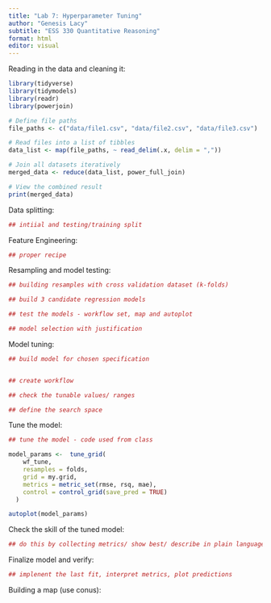```yaml
---
title: "Lab 7: Hyperparameter Tuning"
author: "Genesis Lacy"
subtitle: "ESS 330 Quantitative Reasoning"
format: html
editor: visual
---
```


Reading in the data and cleaning it:

```r
library(tidyverse)
library(tidymodels)
library(readr)
library(powerjoin)

# Define file paths
file_paths <- c("data/file1.csv", "data/file2.csv", "data/file3.csv")

# Read files into a list of tibbles
data_list <- map(file_paths, ~ read_delim(.x, delim = ","))

# Join all datasets iteratively
merged_data <- reduce(data_list, power_full_join)

# View the combined result
print(merged_data)
```

Data splitting:

```r

## intiial and testing/training split 
```

Feature Engineering:

```r
## proper recipe
```

Resampling and model testing:

```r

## building resamples with cross validation dataset (k-folds)

## build 3 candidate regression models

## test the models - workflow set, map and autoplot

## model selection with justification

```

Model tuning:

```r
## build model for chosen specification


## create workflow

## check the tunable values/ ranges

## define the search space


```

Tune the model:

```r
## tune the model - code used from class

model_params <-  tune_grid(
    wf_tune,
    resamples = folds,
    grid = my.grid,
    metrics = metric_set(rmse, rsq, mae),
    control = control_grid(save_pred = TRUE)
  )

autoplot(model_params)
```

Check the skill of the tuned model:

```r
## do this by collecting metrics/ show best/ describe in plain language
```

Finalize model and verify:

```r
## implenent the last fit, interpret metrics, plot predictions

```

Building a map (use conus):

```r

```
